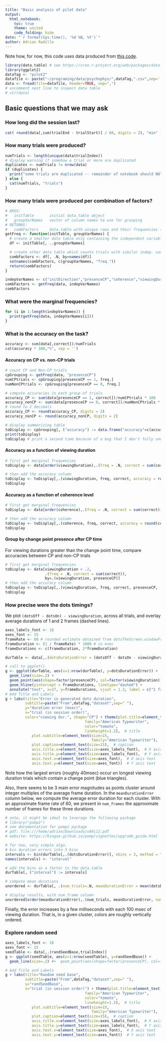 ```yaml
---
title: "Basic analysis of pilot data"
output:
  html_notebook:
    toc: true
    theme: united
    code_folding: hide
date: "`r format(Sys.time(), '%d %B, %Y')`"
author: Adrian Radillo
---
```


<!-- 
executing  *Cmd+Shift+Enter*. 
Add a new chunk *Cmd+Option+I*.
*Cmd+Shift+K* to preview the HTML file -->
Note how, for now, this code uses data produced from [this code](https://github.com/TheGoldLab/SingleCP_DotsReversal_Task/releases/tag/pilot2).
```r
library(data.table) # see https://cran.r-project.org/web/packages/data.table/vignettes/datatable-intro.html for reference
library(ggplot2)
dataTag <- "pilot2"
datafile <- paste("~/programing/data/psychophys/",dataTag,".csv",sep='')
data <- fread(file=datafile, header=TRUE, sep=",")
# uncomment next line to inspect data table
# str(data)
```
## Basic questions that we may ask
### How long did the session last?
```r
cat( round(data[,sum(trialEnd - trialStart)] / 60, digits = 2), "min" )
```

### How many trials were produced?
```r
numTrials <- length(unique(data$trialIndex))
# display warning if somehow a trial or more are duplicated
duplicates <- numTrials != nrow(data)
if (duplicates) {
  print("some trials are duplicated -- remainder of notebook should NOT be executed")
} else {
  cat(numTrials, "trials")
}
```

### How many trials were produced per combination of factors? 
```r
# ARGS:
#   initTable       initial data.table object
#   groupVarNames   vector of column names to use for grouping
# RETURNS:
#   combFactors     data.table with unique rows and their frequencies (i.e. count)
getFreq <- function(initTable, groupVarNames) {
  # create a smaller data table only containing the independent variables
  df <- initTable[, ..groupVarNames]

  # create other data table which counts trials with similar indep. vars. values (freq. column)
  combFactors <- df[, .N, by=names(df)]
  setnames(combFactors, c(groupVarNames, "freq."))
  return(combFactors)
}
```

```r
indepVarNames <- c("initDirection","presenceCP","coherence","viewingDuration","probCP","timeCP")
combFactors <- getFreq(data, indepVarNames)
combFactors
```

### What were the marginal frequencies?
```r
for (i in 1:length(indepVarNames)) {
  print(getFreq(data, indepVarNames[i]))
}
```

### What is the accuracy on the task?
```r
accuracy <- sum(data[,correct])/numTrials
cat(accuracy * 100,"%", sep = '')
```
#### Accuracy on CP vs. non-CP trials
```r
# count CP and Non-CP trials
cpGrouping <- getFreq(data, "presenceCP")
numCPtrials <- cpGrouping[presenceCP == 1, freq.]
numNonCPtrials <- cpGrouping[presenceCP == 0, freq.]

# compute accuracies in each group of trials
accuracy_CP <- sum(data[presenceCP == 1, correct])/numCPtrials * 100
accuracy_nonCP <- sum(data[presenceCP == 0, correct])/numNonCPtrials * 100
# round to 2 decimals
accuracy_CP <- round(accuracy_CP, digits = 2)
accuracy_nonCP <- round(accuracy_nonCP, digits = 2)

# display summarizing table
toDisplay <- cpGrouping[, ("accuracy") := data.frame("accuracy"=c(accuracy_nonCP, accuracy_CP))]
print(toDisplay)
toDisplay # print a second time because of a bug that I don't fully understand (see https://github.com/IRkernel/IRkernel/issues/127 and https://github.com/rstudio/rmarkdown/issues/1002)
```

#### Accuracy as a function of viewing duration
```r
# first get marginal frequencies
toDisplay <- data[order(viewingDuration),.(freq = .N, correct = sum(correct)), by=viewingDuration]

# then add the accuracy column
toDisplay <- toDisplay[,.(viewingDuration, freq, correct, accuracy = round(correct/freq*100,digits=2))]
toDisplay
```

#### Accuracy as a function of coherence level
```r
# first get marginal frequencies
toDisplay <- data[order(coherence),.(freq = .N, correct = sum(correct)), by=coherence]

# then add the accuracy column
toDisplay <- toDisplay[,.(coherence, freq, correct, accuracy = round(correct/freq*100,digits=2))]
toDisplay
```

#### Group by change point presence after CP time
For viewing durations greater than the change point time, compare accuracies between CP and non-CP trials
```r
# first get marginal frequencies
toDisplay <- data[viewingDuration > .2,
                  .(freq = .N, correct = sum(correct)), 
                  by=.(viewingDuration, presenceCP)]
# then add the accuracy column
toDisplay <- toDisplay[,.(viewingDuration, freq, correct, presenceCP,  accuracy = round(correct/freq*100,digits=2))]
toDisplay
```
### How precise were the dots timings?
We plot `(dotsOff - dotsOn) - viewingDuration`, across all trials, and overlay average durations of 1 and 2 frames (dashed lines).
```r
axes_labels_font <- 18
axes_font <- 15
frameRate <- 60 # rounded estimate obtained from dotsTheScreen.windowFrameRate
frameDuration <- (1 / frameRate) * 1000 # in msec
frameDurations <- c(frameDuration, 2*frameDuration)

durTable <- data[,.(dotsDurationError = (dotsOff - dotsOn - viewingDuration) * 1000, presenceCP, viewingDuration)]

# call to ggplot()
g <- ggplot(durTable, aes(x=1:nrow(durTable), y=dotsDurationError)) + 
  geom_line(size=.2) +  
  geom_point(aes(shape=factor(presenceCP), col=factor(viewingDuration)),size=3) +
  geom_hline(yintercept = frameDurations, linetype="dashed") +
  annotate("text", x=37, y=frameDurations, vjust = 1.3, label = c("1 frame","2 frames"))
# Add Title and Labels
g + labs(title="Error in generated dots duration", 
         subtitle=paste("From",dataTag,"dataset",sep=" "), 
         y="duration error (msec)", 
         x="trial (in session order)",
         color="viewing dur.", shape="CP") + theme(plot.title=element_text(size=20, 
                                    family="American Typewriter",
                                    color="tomato",
                                    lineheight=1.2),  # title
            plot.subtitle=element_text(size=15, 
                                       family="American Typewriter"),  # subtitle
            plot.caption=element_text(size=15),  # caption
            axis.title.x=element_text(size=axes_labels_font),  # X axis title
            axis.title.y=element_text(size=axes_labels_font),  # Y axis title
            axis.text.x=element_text(size=axes_font),  # X axis text
            axis.text.y=element_text(size=axes_font))  # Y axis text
```
Note how the largest errors (roughly 40msec) occur on longest viewing duration trials which contain a change point (blue triangles).

Also, there seems to be 3 main error magnitudes as points cluster around integer multiples of the average frame duration. In the `meanDurationError` column below, we compute the average error duration for each cluster. With an approximate frame rate of 60, we present in `num_frames` the approximate number of frames for these three durations.
```r
# note, it might be ideal to leverage the following package
# library("pomp2")
# see documentation for pomp2 package
# pdf: file:///home/adrian/Downloads/v69i12.pdf
# website: https://kingaa.github.io/pomp/vignettes/upgrade_guide.html

# for now, very simple algo.
# bin duration errors into 3 bins
intervals <- bin(durTable[,.(dotsDurationError)], nbins = 3, method = "cluster")
names(intervals) <- "interval"

# add the bins as a factor to the data.table
durTable[, ("interval") := intervals]

# compute mean durations
unordered <- durTable[, .(num_trials=.N, meanDurationError = mean(dotsDurationError)), by = intervals]

# display results, with num_frame column
unordered[order(meanDurationError),.(num_trials, meanDurationError, num_frames = (meanDurationError * frameRate / 1000))]
```

Finally, the error increases by a few milliseconds with each 100 msec of viewing duration. That is, in a given cluster, colors are roughly vertically ordered.

### Explore random seed
```r
axes_labels_font <- 18
axes_font <- 15
seedTable <- data[,.(randSeedBase,trialIndex)]
g <- ggplot(seedTable, aes(x=1:nrow(seedTable), y=randSeedBase)) + 
  geom_line(size=.2) #+  geom_point(aes(shape=factor(presenceCP), col=factor(viewingDuration)),size=3) 

# Add Title and Labels
g + labs(title="Random seed base", 
         subtitle=paste("From",dataTag,"dataset",sep=" "), 
         y="randSeedBase", 
         x="trial (in session order)") + theme(plot.title=element_text(size=20, 
                                    family="American Typewriter",
                                    color="tomato",
                                    lineheight=1.2),  # title
            plot.subtitle=element_text(size=15, 
                                       family="American Typewriter"),  # subtitle
            plot.caption=element_text(size=15),  # caption
            axis.title.x=element_text(size=axes_labels_font),  # X axis title
            axis.title.y=element_text(size=axes_labels_font),  # Y axis title
            axis.text.x=element_text(size=axes_font),  # X axis text
            axis.text.y=element_text(size=axes_font))  # Y axis text
```

